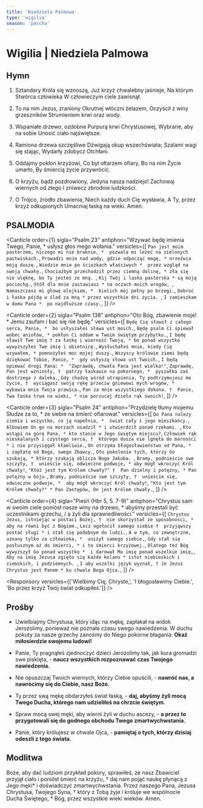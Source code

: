 ```yaml
---
title: 'Niedziela Palmowa'
type: 'wigilia'
season: 'pascha'
---
```


# Wigilia | Niedziela Palmowa

<OpeningVersicle />

## Hymn

1.  Sztandary Króla się wznoszą,
    Już krzyż chwalebny jaśnieje,
    Na którym Stwórca człowieka
    W człowieczym ciele zawisnął.

2.  To na nim Jezus, zraniony
    Okrutnej włóczni żelazem,
    Oczyścił z winy grzeszników
    Strumieniem krwi oraz wody.

3.  Wspaniałe drzewo, ozdobne
    Purpurą krwi Chrystusowej,
    Wybrane, aby na sobie
    Unosić ciało najświętsze.

4.  Ramiona drzewa szczęśliwe
    Dźwigają okup wszechświata;
    Szalami wagi się stając,
    Wydarły zdobycz Otchłani.

5.  Oddajmy pokłon krzyżowi,
    Co był ołtarzem ofiary,
    Bo na nim Życie umarło,
    By śmiercią życie przywrócić.

6.  O krzyżu, bądź pozdrowiony,
    Jedyna nasza nadziejo!
    Zachowaj wiernych od złego
    I zniwecz zbrodnie ludzkości.

7.  O Trójco, źródło zbawienia,
    Niech każdy duch Cię wysławia,
    A Ty, przez krzyż odkupionych
    Umacniaj łaską na wieki. Amen.

## PSALMODIA

<Canticle
  order={1}
  sigla="Psalm 23"
  antiphon="Wzywać będę imienia Twego, Panie, * usłysz głos mego wołania."
  versicles={[
    `Pan jest moim pasterzem, niczego mi nie braknie, * 
pozwala mi leżeć na zielonych pastwiskach.`,
    `Prowadzi mnie nad wody, gdzie odpocząć mogę, *
orzeźwia moją duszę.`,
    `Wiedzie mnie po ścieżkach właściwych * 
przez wzgląd na swoją chwałę.`,
    `Chociażbym przechodził przez ciemną dolinę, *
zła się nie ulęknę, bo Ty jesteś ze mną. `,
    `Kij Twój i laska pasterska *
są moją pociechą.`,
    `Stół dla mnie zastawiasz *
na oczach moich wrogów, `,
    `Namaszczasz mi głowę olejkiem, * 
kielich mój pełny po brzegi.`,
    `Dobroć i łaska pójdą w ślad za mną *
przez wszystkie dni życia. `,
    `I zamieszkam w domu Pana * 
po najdłuższe czasy.`,
  ]}
/>

<Canticle
  order={2}
  sigla="Psalm 138"
  antiphon="Oto Bóg, zbawienie moje! * Jemu zaufam i bać się nie będę."
  versicles={[
    `Będę Cię sławił z całego serca, Panie, * 
bo usłyszałeś słowa ust moich.`,
    `Będę psalm Ci śpiewał wobec aniołów, *
pokłon Ci oddam w Twoim świętym przybytku.`,
    `I będę sławił Twe imię †
za łaskę i wierność Twoją, *
bo ponad wszystko wywyższyłeś Twe imię i obietnicę.`,
    `Wysłuchałeś mnie, kiedy Cię wzywałem, *
pomnożyłeś moc mojej duszy.`,
    `Wszyscy królowie ziemi będą dziękować Tobie, Panie, * 
gdy usłyszą słowa ust Twoich.`,
    `I będą opiewać drogi Pana: * 
"Zaprawdę, chwała Pana jest wielka!"`,
    `Zaprawdę, Pan jest wzniosły, † 
patrzy łaskawie na pokornego, * 
pyszałka zaś dostrzega z daleka.`,
    `Gdy chodzę wśród utrapienia, Ty podtrzymujesz me życie, † 
wyciągasz swoją rękę przeciw gniewowi mych wrogów, * 
wybawia mnie Twoja prawica.`,
    `Pan za mnie wszystkiego dokona. † 
Panie, Twa łaska trwa na wieki, *
 nie porzucaj dzieła rąk swoich!`,
  ]}
/>

<Canticle
  order={3}
  sigla="Psalm 24"
  antiphon="Przydzielę tłumy mojemu Słudze za to, * że siebie na śmierć ofiarował."
  versicles={[
    `Do Pana należy ziemia i wszystko, co ją napełnia, * 
świat cały i jego mieszkańcy.`,
    `Albowiem On go na morzach osadził *
i utwierdził ponad rzekami. `,
    `Kto wstąpi na górę Pana, *
kto stanie w Jego świętym miejscu?`,
    `Człowiek rąk nieskalanych i czystego serca, † 
którego dusza nie lgnęła do marności *
i nie przysięgał kłamliwie.`,
    `On otrzyma błogosławieństwo od Pana, * 
i zapłatę od Boga, swego Zbawcy.`,
    `Oto pokolenie tych, którzy Go szukają, *
którzy szukają oblicza Boga Jakuba. `,
    `Bramy, podnieście swe szczyty, † 
unieście się, odwieczne podwoje, *
aby mógł wkroczyć Król chwały!`,
    `"Któż jest tym Królem chwały?" † 
Pan dzielny i potężny, *
Pan potężny w boju.`,
    `Bramy, podnieście swe szczyty, † 
unieście się, odwieczne podwoje, * 
aby mógł wkroczyć Król chwały!`,
    `"Kto jest tym Królem chwały?" *
Pan Zastępów, On jest Królem chwały.`,
  ]}
/>

<Canticle
  order={4}
  sigla="Pieśń (Hbr 5, 5. 7-9)"
  antiphon="Chrystus sam w swoim ciele poniósł nasze winy na drzewo, * abyśmy przestali być uczestnikami grzechu, / a żyli dla sprawiedliwości."
versicles={[
    `Chrystus Jezus, istniejąc w postaci Bożej, † 
nie skorzystał ze sposobności, *
aby na równi być z Bogiem.`,
    `Lecz ogołocił samego siebie † 
przyjąwszy postać sługi *
i stał się podobnym do ludzi.`,
    `A w tym, co zewnętrzne, uznany tylko za człowieka, * 
uniżył samego siebie,`,
    `Gdy stał się posłusznym aż do śmierci, *
i to śmierci krzyżowej.`,
    `Dlatego też Bóg wywyższył Go ponad wszystko * 
i darował Mu imię ponad wszelkie imię,`,
    `Aby na imię Jezusa zgięło się każde kolano *
istot niebieskich i ziemskich, i podziemnych. `,
    `I aby wszelki język wyznał, †
że Jezus Chrystus jest Panem *
ku chwale Boga Ojca.`,
  ]}
/>

<Passage sigla="1 P 1, 18-21" passage="Wiecie, że z waszego, odziedziczonego po przodkach, złego postępowania zostaliście wykupieni nie czymś przemijającym, srebrem lub złotem, ale drogocenną krwią Chrystusa, jako baranka niepokalanego i bez zmazy. On był wprawdzie przewidziany przed stworzeniem świata, dopiero jednak w ostatnich czasach się objawił ze względu na was. Wyście przez Niego uwierzyli w Boga, który wskrzesił Go z martwych i udzielił Mu chwały, tak że wasza wiara i nadzieja skierowane są ku Bogu." />

<Responsory versicles={['Wielbimy Cię, Chryste,', 'I błogosławimy Ciebie.', 'Bo przez krzyż Twój świat odkupiłeś.']} />

<Magnificat antiphon="Witaj, nasz Królu, Synu Dawida, * Odkupicielu świata, / którego jako Zbawcę zapowiedzieli prorocy." />

## Prośby

- Uwielbiajmy Chrystusa, który idąc na mękę, zapłakał na widok Jerozolimy, ponieważ nie poznała czasu swego nawiedzenia. W duchu pokuty za nasze grzechy zanośmy do Niego pokorne błagania: **Okaż miłosierdzie swojemu ludowi!**

- Panie, Ty pragnąłeś zjednoczyć dzieci Jerozolimy tak, jak kura gromadzi swe pisklęta, - **naucz wszystkich rozpoznawać czas Twojego nawiedzenia.**

- Nie opuszczaj Twoich wiernych, którzy Ciebie opuścili, - **nawróć nas, a nawrócimy się do Ciebie, nasz Boże.**

- Ty przez swą mękę obdarzyłeś świat łaską, - **daj, abyśmy żyli mocą Twego Ducha, którego nam udzieliłeś na chrzcie świętym.**

- Spraw mocą swej męki, aby wierni żyli w duchu ascezy, - **a przez to przygotowali się do godnego obchodu Twego zmartwychwstania.**

- Panie, który królujesz w chwale Ojca, - **pamiętaj o tych, którzy dzisiaj odeszli z tego świata.**

<CustomIntercessions />

<KyrieEleison />

<LordsPrayer />

## Modlitwa

Boże, aby dać ludziom przykład pokory, sprawiłeś, że nasz Zbawiciel przyjął ciało i poniósł śmierć na krzyżu, † daj nam pojąć naukę płynącą z Jego męki* i doświadczyć zmartwychwstania. Przez naszego Pana, Jezusa Chrystusa, Twojego Syna, † który z Tobą żyje i króluje we wspólnocie Ducha Świętego, * Bóg, przez wszystkie wieki wieków. Amen.

<Amen />

<BlessingAndConcludingVersicle />

<SalveRegina />
